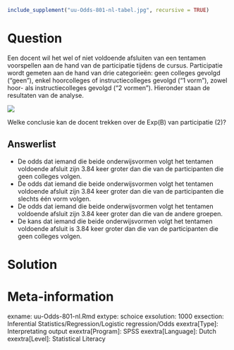 ```r
include_supplement("uu-Odds-801-nl-tabel.jpg", recursive = TRUE)
```



Question
========

Een docent wil het wel of niet voldoende afsluiten van een tentamen voorspellen aan de hand van de participatie tijdens de cursus. Participatie wordt gemeten aan de hand van drie categorieën: geen colleges gevolgd (“geen”), enkel hoorcolleges of instructiecolleges gevolgd (“1 vorm”), zowel hoor- als instructiecolleges gevolgd (“2 vormen”). Hieronder staan de resultaten van de analyse.
  
![](uu-Odds-801-nl-tabel.jpg)

Welke conclusie kan de docent trekken over de Exp(B) van participatie (2)?
  
Answerlist
----------
* De odds dat iemand die beide onderwijsvormen volgt het tentamen voldoende afsluit zijn 3.84 keer groter dan die van de participanten die geen colleges volgen. 
* De odds dat iemand die beide onderwijsvormen volgt het tentamen voldoende afsluit zijn 3.84 keer groter dan die van de participanten die slechts één vorm volgen.
* De odds dat iemand die beide onderwijsvormen volgt het tentamen voldoende afsluit zijn 3.84 keer groter dan die van de andere groepen.
* De kans dat iemand die beide onderwijsvormen volgt het tentamen voldoende afsluit is 3.84 keer groter dan die van de participanten die geen colleges volgen.


Solution
========
  


Meta-information
================
exname: uu-Odds-801-nl.Rmd
extype: schoice
exsolution: 1000
exsection: Inferential Statistics/Regression/Logistic regression/Odds
exextra[Type]: Interpretating output
exextra[Program]: SPSS
exextra[Language]: Dutch
exextra[Level]: Statistical Literacy
